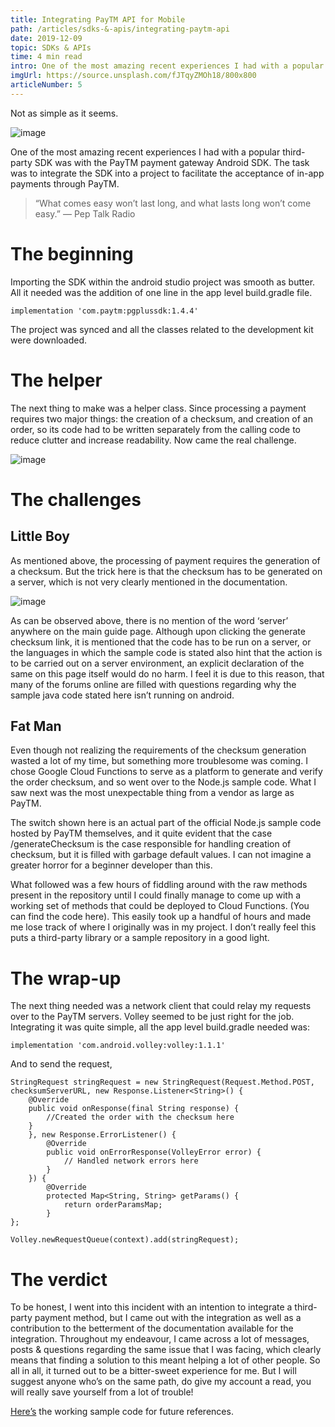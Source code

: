 ```yaml
---
title: Integrating PayTM API for Mobile
path: /articles/sdks-&-apis/integrating-paytm-api
date: 2019-12-09
topic: SDKs & APIs
time: 4 min read
intro: One of the most amazing recent experiences I had with a popular third-party SDK was with the PayTM payment gateway Android SDK. The task was to integrate the SDK into a project to facilitate the acceptance of in-app payments through PayTM.
imgUrl: https://source.unsplash.com/fJTqyZMOh18/800x800
articleNumber: 5
---
```


Not as simple as it seems.

![image](https://source.unsplash.com/fJTqyZMOh18/1600x900)

One of the most amazing recent experiences I had with a popular third-party SDK was with the PayTM payment gateway Android SDK. The task was to integrate the SDK into a project to facilitate the acceptance of in-app payments through PayTM.

> “What comes easy won’t last long, and what lasts long won’t come easy.” ― Pep Talk Radio

# The beginning

Importing the SDK within the android studio project was smooth as butter. All it needed was the addition of one line in the app level build.gradle file.

```
implementation 'com.paytm:pgplussdk:1.4.4'
```

The project was synced and all the classes related to the development kit were downloaded.

# The helper
The next thing to make was a helper class. Since processing a payment requires two major things: the creation of a checksum, and creation of an order, so its code had to be written separately from the calling code to reduce clutter and increase readability. Now came the real challenge.

![image](https://source.unsplash.com/MD6E2Sv__iA/1600x900)

# The challenges

## Little Boy

As mentioned above, the processing of payment requires the generation of a checksum. But the trick here is that the checksum has to be generated on a server, which is not very clearly mentioned in the documentation.

![image](https://miro.medium.com/max/1400/1*qomEMATr34CVTRtU-yHV0A.png)

As can be observed above, there is no mention of the word ‘server’ anywhere on the main guide page. Although upon clicking the generate checksum link, it is mentioned that the code has to be run on a server, or the languages in which the sample code is stated also hint that the action is to be carried out on a server environment, an explicit declaration of the same on this page itself would do no harm. I feel it is due to this reason, that many of the forums online are filled with questions regarding why the sample java code stated here isn’t running on android.

## Fat Man

Even though not realizing the requirements of the checksum generation wasted a lot of my time, but something more troublesome was coming. I chose Google Cloud Functions to serve as a platform to generate and verify the order checksum, and so went over to the Node.js sample code. What I saw next was the most unexpectable thing from a vendor as large as PayTM.

The switch shown here is an actual part of the official Node.js sample code hosted by PayTM themselves, and it quite evident that the case /generateChecksum is the case responsible for handling creation of checksum, but it is filled with garbage default values. I can not imagine a greater horror for a beginner developer than this.

What followed was a few hours of fiddling around with the raw methods present in the repository until I could finally manage to come up with a working set of methods that could be deployed to Cloud Functions. (You can find the code here). This easily took up a handful of hours and made me lose track of where I originally was in my project. I don’t really feel this puts a third-party library or a sample repository in a good light.

# The wrap-up

The next thing needed was a network client that could relay my requests over to the PayTM servers. Volley seemed to be just right for the job. Integrating it was quite simple, all the app level build.gradle needed was:

```
implementation 'com.android.volley:volley:1.1.1'
```

And to send the request,

```
StringRequest stringRequest = new StringRequest(Request.Method.POST, checksumServerURL, new Response.Listener<String>() {
    @Override
    public void onResponse(final String response) {
        //Created the order with the checksum here
    }
    }, new Response.ErrorListener() {
        @Override
        public void onErrorResponse(VolleyError error) {
            // Handled network errors here
        }
    }) {
        @Override
        protected Map<String, String> getParams() {
            return orderParamsMap;
        }
};

Volley.newRequestQueue(context).add(stringRequest);
```

# The verdict

To be honest, I went into this incident with an intention to integrate a third-party payment method, but I came out with the integration as well as a contribution to the betterment of the documentation available for the integration. Throughout my endeavour, I came across a lot of messages, posts & questions regarding the same issue that I was facing, which clearly means that finding a solution to this meant helping a lot of other people. So all in all, it turned out to be a bitter-sweet experience for me. But I will suggest anyone who’s on the same path, do give my account a read, you will really save yourself from a lot of trouble!

[Here’s](https://github.com/krharsh17/paytm-checksum-generator-nodejs) the working sample code for future references.